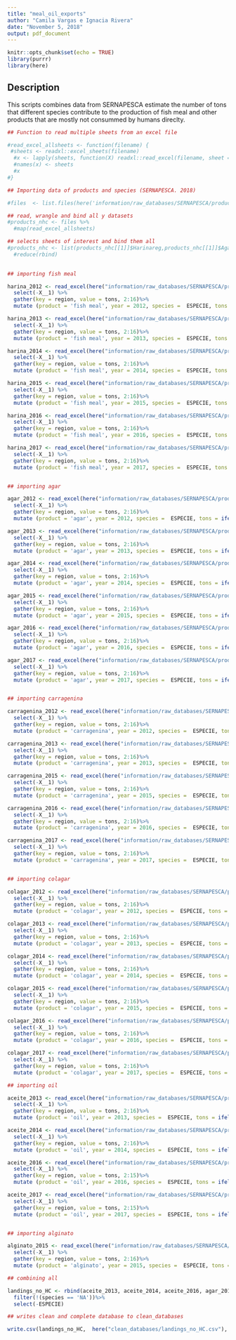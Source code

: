 ```yaml
---
title: "meal_oil_exports"
author: "Camila Vargas e Ignacia Rivera"
date: "November 5, 2018"
output: pdf_document
---
```


```r
knitr::opts_chunk$set(echo = TRUE)
library(purrr)
library(here)
```

## Description

This scripts combines data from SERNAPESCA estimate the number of tons that different species contribute to the production of fish meal and other products that are mostly not consummed by humans direclty.   

```r

## Function to read multiple sheets from an excel file

#read_excel_allsheets <- function(filename) { 
 #sheets <- readxl::excel_sheets(filename) 
  #x <- lapply(sheets, function(X) readxl::read_excel(filename, sheet = X)) 
  #names(x) <- sheets 
  #x 
#}

## Importing data of products and species (SERNAPESCA. 2018)

#files  <- list.files(here('information/raw_databases/SERNAPESCA/products'), pattern= 'products_per_species_region_month', full.names = TRUE)

## read, wrangle and bind all y datasets
#products_nhc <- files %>% 
  #map(read_excel_allsheets)

## selects sheets of interest and bind them all 
#products_nhc <- list(products_nhc[[1]]$Harinareg,products_nhc[[1]]$Agarreg, products_nhc[[1]]$Carrageninareg, products_nhc[[1]]$Colagarreg, products_nhc[[2]]$Harinareg,products_nhc[[2]]$Agarreg, products_nhc[[2]]$Carrageninareg, products_nhc[[2]]$Colagarreg, products_nhc[[3]]$Harinareg,products_nhc[[3]]$Agarreg, products_nhc[[3]]$Carrageninareg, products_nhc[[3]]$Colagarreg, products_nhc[[4]]$Harinareg,products_nhc[[4]]$Agarreg, products_nhc[[4]]$Carrageninareg, products_nhc[[4]]$Colagarreg, products_nhc[[5]]$Harinareg,products_nhc[[5]]$Agarreg, products_nhc[[5]]$Carrageninareg, products_nhc[[5]]$Colagarreg) %>% 
  #reduce(rbind) 
  
```

```r

## importing fish meal 

harina_2012 <- read_excel(here("information/raw_databases/SERNAPESCA/products/products_per_species_region_month_2012.xlsx"), sheet = "Harinareg", range = "A6:Q58") %>% 
  select(-X__1) %>% 
  gather(key = region, value = tons, 2:16)%>% 
  mutate (product = 'fish meal', year = 2012, species =  ESPECIE, tons = ifelse(tons =="-", 0, tons))

harina_2013 <- read_excel(here("information/raw_databases/SERNAPESCA/products/products_per_species_region_month_2013.xlsx"), sheet = "Harinareg", range = "A6:Q44") %>% 
  select(-X__1) %>% 
  gather(key = region, value = tons, 2:16)%>% 
  mutate (product = 'fish meal', year = 2013, species =  ESPECIE, tons = ifelse(tons == "-", 0, tons))

harina_2014 <- read_excel(here("information/raw_databases/SERNAPESCA/products/products_per_species_region_month_2014.xlsx"), sheet = "Harinareg", range = "A6:Q54") %>% 
  select(-X__1) %>% 
  gather(key = region, value = tons, 2:16)%>% 
  mutate (product = 'fish meal', year = 2014, species =  ESPECIE, tons = ifelse(tons == "-", 0, tons))

harina_2015 <- read_excel(here("information/raw_databases/SERNAPESCA/products/products_per_species_region_month_2015.xlsx"), sheet = "Harinareg", range = "A6:Q38") %>% 
  select(-X__1) %>% 
  gather(key = region, value = tons, 2:16)%>% 
  mutate (product = 'fish meal', year = 2015, species =  ESPECIE, tons = ifelse(tons == "-", 0, tons))

harina_2016 <- read_excel(here("information/raw_databases/SERNAPESCA/products/products_per_species_region_month_2016.xlsx"), sheet = "Harinareg", range = "A6:Q44") %>% 
  select(-X__1) %>% 
  gather(key = region, value = tons, 2:16)%>% 
  mutate (product = 'fish meal', year = 2016, species =  ESPECIE, tons = ifelse(tons == "-", 0, tons))

harina_2017 <- read_excel(here("information/raw_databases/SERNAPESCA/products/products_per_species_region_month_2017.xlsx"), sheet = "Harinareg", range = "A6:Q46") %>% 
  select(-X__1) %>% 
  gather(key = region, value = tons, 2:16)%>% 
  mutate (product = 'fish meal', year = 2017, species =  ESPECIE, tons = ifelse(tons == "-", 0, tons))


## importing agar 

agar_2012 <- read_excel(here("information/raw_databases/SERNAPESCA/products/products_per_species_region_month_2012.xlsx"), sheet = "Agarreg", range = "A6:Q8") %>% 
  select(-X__1) %>% 
  gather(key = region, value = tons, 2:16)%>% 
  mutate (product = 'agar', year = 2012, species =  ESPECIE, tons = ifelse(tons == "-", 0, tons)) 

agar_2013 <- read_excel(here("information/raw_databases/SERNAPESCA/products/products_per_species_region_month_2013.xlsx"), sheet = "Agarreg", range = "A6:Q8") %>% 
  select(-X__1) %>% 
  gather(key = region, value = tons, 2:16)%>% 
  mutate (product = 'agar', year = 2013, species =  ESPECIE, tons = ifelse(tons == "-", 0, tons))

agar_2014 <- read_excel(here("information/raw_databases/SERNAPESCA/products/products_per_species_region_month_2014.xlsx"), sheet = "Agarreg", range = "A6:Q10") %>% 
  select(-X__1) %>% 
  gather(key = region, value = tons, 2:16)%>% 
  mutate (product = 'agar', year = 2014, species =  ESPECIE, tons = ifelse(tons == "-", 0, tons))

agar_2015 <- read_excel(here("information/raw_databases/SERNAPESCA/products/products_per_species_region_month_2015.xlsx"), sheet = "Agarreg", range = "A6:Q8") %>% 
  select(-X__1) %>% 
  gather(key = region, value = tons, 2:16)%>% 
  mutate (product = 'agar', year = 2015, species =  ESPECIE, tons = ifelse(tons == "-", 0, tons))

agar_2016 <- read_excel(here("information/raw_databases/SERNAPESCA/products/products_per_species_region_month_2016.xlsx"), sheet = "Agarreg", range = "A6:Q8") %>% 
  select(-X__1) %>% 
  gather(key = region, value = tons, 2:16)%>% 
  mutate (product = 'agar', year = 2016, species =  ESPECIE, tons = ifelse(tons == "-", 0, tons))

agar_2017 <- read_excel(here("information/raw_databases/SERNAPESCA/products/products_per_species_region_month_2017.xlsx"), sheet = "Agarreg", range = "A6:Q8") %>% 
  select(-X__1) %>% 
  gather(key = region, value = tons, 2:16)%>% 
  mutate (product = 'agar', year = 2017, species =  ESPECIE, tons = ifelse(tons == "-", 0, tons))


## importing carragenina

carragenina_2012 <- read_excel(here("information/raw_databases/SERNAPESCA/products/products_per_species_region_month_2012.xlsx"), sheet = "Carrageninareg", range = "A6:Q10") %>% 
  select(-X__1) %>% 
  gather(key = region, value = tons, 2:16)%>% 
  mutate (product = 'carragenina', year = 2012, species =  ESPECIE, tons = ifelse(tons == "-", 0, tons)) 

carragenina_2013 <- read_excel(here("information/raw_databases/SERNAPESCA/products/products_per_species_region_month_2013.xlsx"), sheet = "Carrageninareg", range = "A6:Q12") %>% 
  select(-X__1) %>% 
  gather(key = region, value = tons, 2:16)%>% 
  mutate (product = 'carragenina', year = 2013, species =  ESPECIE, tons = ifelse(tons == "-", 0, tons))

carragenina_2015 <- read_excel(here("information/raw_databases/SERNAPESCA/products/products_per_species_region_month_2015.xlsx"), sheet = "Carrageninareg", range = "A6:Q12") %>% 
  select(-X__1) %>% 
  gather(key = region, value = tons, 2:16)%>% 
  mutate (product = 'carragenina', year = 2015, species =  ESPECIE, tons = ifelse(tons == "-", 0, tons))

carragenina_2016 <- read_excel(here("information/raw_databases/SERNAPESCA/products/products_per_species_region_month_2016.xlsx"), sheet = "Carrageninareg", range = "A6:Q12") %>% 
  select(-X__1) %>% 
  gather(key = region, value = tons, 2:16)%>% 
  mutate (product = 'carragenina', year = 2016, species =  ESPECIE, tons = ifelse(tons =="-", 0, tons))

carragenina_2017 <- read_excel(here("information/raw_databases/SERNAPESCA/products/products_per_species_region_month_2017.xlsx"), sheet = "Carrageninareg", range = "A6:Q14") %>% 
  select(-X__1) %>% 
  gather(key = region, value = tons, 2:16)%>% 
  mutate (product = 'carragenina', year = 2017, species =  ESPECIE, tons = ifelse(tons =="-", 0, tons))


## importing colagar

colagar_2012 <- read_excel(here("information/raw_databases/SERNAPESCA/products/products_per_species_region_month_2012.xlsx"), sheet = "Colagarreg", range = "A6:Q8") %>% 
  select(-X__1) %>% 
  gather(key = region, value = tons, 2:16)%>% 
  mutate (product = 'colagar', year = 2012, species =  ESPECIE, tons = ifelse(tons == "-", 0, tons)) 

colagar_2013 <- read_excel(here("information/raw_databases/SERNAPESCA/products/products_per_species_region_month_2013.xlsx"), sheet = "Colagarreg", range = "A6:Q8") %>% 
  select(-X__1) %>% 
  gather(key = region, value = tons, 2:16)%>% 
  mutate (product = 'colagar', year = 2013, species =  ESPECIE, tons = ifelse(tons == "-", 0, tons))

colagar_2014 <- read_excel(here("information/raw_databases/SERNAPESCA/products/products_per_species_region_month_2014.xlsx"), sheet = "Colagarreg", range = "A6:Q8") %>% 
  select(-X__1) %>% 
  gather(key = region, value = tons, 2:16)%>% 
  mutate (product = 'colagar', year = 2014, species =  ESPECIE, tons = ifelse(tons == "-", 0, tons))

colagar_2015 <- read_excel(here("information/raw_databases/SERNAPESCA/products/products_per_species_region_month_2015.xlsx"), sheet = "Colagarreg", range = "A6:Q8") %>% 
  select(-X__1) %>% 
  gather(key = region, value = tons, 2:16)%>% 
  mutate (product = 'colagar', year = 2015, species =  ESPECIE, tons = ifelse(tons == "-", 0, tons))

colagar_2016 <- read_excel(here("information/raw_databases/SERNAPESCA/products/products_per_species_region_month_2016.xlsx"), sheet = "Colagarreg", range = "A6:Q8") %>% 
  select(-X__1) %>% 
  gather(key = region, value = tons, 2:16)%>% 
  mutate (product = 'colagar', year = 2016, species =  ESPECIE, tons = ifelse(tons == "-", 0, tons))

colagar_2017 <- read_excel(here("information/raw_databases/SERNAPESCA/products/products_per_species_region_month_2017.xlsx"), sheet = "Colagarreg", range = "A6:Q8") %>% 
  select(-X__1) %>% 
  gather(key = region, value = tons, 2:16)%>% 
  mutate (product = 'colagar', year = 2017, species =  ESPECIE, tons = ifelse(tons == "-", 0, tons))

## importing oil

aceite_2013 <- read_excel(here("information/raw_databases/SERNAPESCA/products/products_per_species_region_month_2013.xlsx"), sheet = "Aceitereg", range = "A6:Q31") %>% 
  select(-X__1) %>% 
  gather(key = region, value = tons, 2:16)%>% 
  mutate (product = 'oil', year = 2013, species =  ESPECIE, tons = ifelse(tons == "-", 0, tons))

aceite_2014 <- read_excel(here("information/raw_databases/SERNAPESCA/products/products_per_species_region_month_2014.xlsx"), sheet = "Aceitereg", range = "A6:Q42") %>% 
  select(-X__1) %>% 
  gather(key = region, value = tons, 2:16)%>% 
  mutate (product = 'oil', year = 2014, species =  ESPECIE, tons = ifelse(tons =="-", 0, tons))

aceite_2016 <- read_excel(here("information/raw_databases/SERNAPESCA/products/products_per_species_region_month_2016.xlsx"), sheet = "Aceitereg", range = "A6:P31") %>% 
  select(-X__1) %>% 
  gather(key = region, value = tons, 2:15)%>% 
  mutate (product = 'oil', year = 2016, species =  ESPECIE, tons = ifelse(tons == "-", 0, tons))

aceite_2017 <- read_excel(here("information/raw_databases/SERNAPESCA/products/products_per_species_region_month_2017.xlsx"), sheet = "Aceitereg", range = "A6:Q34") %>% 
  select(-X__1) %>% 
  gather(key = region, value = tons, 2:15)%>% 
  mutate (product = 'oil', year = 2017, species =  ESPECIE, tons = ifelse(tons == "-", 0, tons))


## importing alginato

alginato_2015 <- read_excel(here("information/raw_databases/SERNAPESCA/products/products_per_species_region_month_2015.xlsx"), sheet = "Alginatoreg", range = "A6:Q8") %>% 
  select(-X__1) %>% 
  gather(key = region, value = tons, 2:16)%>% 
  mutate (product = 'alginato', year = 2015, species =  ESPECIE, tons = ifelse(tons == "-", 0, tons))

## combining all

landings_no_HC <- rbind(aceite_2013, aceite_2014, aceite_2016, agar_2012, agar_2013, agar_2014, agar_2015, agar_2016, alginato_2015, carragenina_2012, carragenina_2013, carragenina_2015, carragenina_2016, colagar_2012, colagar_2013, colagar_2014, colagar_2015, colagar_2016, harina_2012, harina_2013, harina_2014, harina_2015, harina_2016, harina_2017) %>% 
  filter(!(species == 'NA'))%>% 
  select(-ESPECIE)

## writes clean and complete database to clean_databases

write.csv(landings_no_HC,  here("clean_databases/landings_no_HC.csv"), row.names=F)

```
